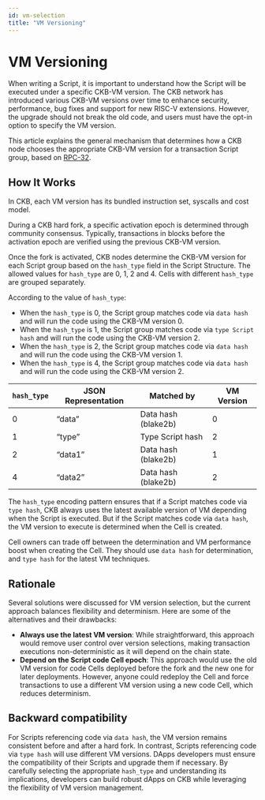 ```yaml
---
id: vm-selection
title: "VM Versioning"
---
```


# VM Versioning

When writing a Script, it is important to understand how the Script will be executed under a specific CKB-VM version. The CKB network has introduced various CKB-VM versions over time to enhance security, performance, bug fixes and support for new RISC-V extensions. However, the upgrade should not break the old code, and users must have the opt-in option to specify the VM version.

This article explains the general mechanism that determines how a CKB node chooses the appropriate CKB-VM version for a transaction Script group, based on [RPC-32](https://github.com/nervosnetwork/rfcs/blob/master/rfcs/0032-ckb-vm-version-selection/0032-ckb-vm-version-selection.md).

## How It Works

In CKB, each VM version has its bundled instruction set, syscalls and cost model.

During a CKB hard fork, a specific activation epoch is determined through community consensus. Typically, transactions in blocks before the activation epoch are verified using the previous CKB-VM version.

Once the fork is activated, CKB nodes determine the CKB-VM version for each Script group based on the `hash_type` field in the Script Structure. The allowed values for `hash_type` are 0, 1, 2 and 4. Cells with different `hash_type` are grouped separately.

According to the value of `hash_type`:

- When the `hash_type` is 0, the Script group matches code via `data hash` and will run the code using the CKB-VM version 0.
- When the `hash_type` is 1, the Script group matches code via `type Script hash` and will run the code using the CKB-VM version 2.
- When the `hash_type` is 2, the Script group matches code via `data hash` and will run the code using the CKB-VM version 1.
- When the `hash_type` is 4, the Script group matches code via `data hash` and will run the code using the CKB-VM version 2.

| `hash_type` | JSON Representation | Matched by          | VM Version |
| ----------- | ------------------- | ------------------- | ---------- |
| 0           | “data”              | Data hash (blake2b) | 0          |
| 1           | “type”              | Type Script hash    | 2          |
| 2           | “data1”             | Data hash (blake2b) | 1          |
| 4           | “data2”             | Data hash (blake2b) | 2          |

The `hash_type` encoding pattern ensures that if a Script matches code via `type hash`, CKB always uses the latest available version of VM depending when the Script is executed. But if the Script matches code via `data hash`, the VM version to execute is determined when the Cell is created.

Cell owners can trade off between the determination and VM performance boost when creating the Cell. They should use `data hash` for determination, and `type hash` for the latest VM techniques.

## Rationale

Several solutions were discussed for VM version selection, but the current approach balances flexibility and determinism. Here are some of the alternatives and their drawbacks:

- **Always use the latest VM version**: While straightforward, this approach would remove user control over version selections, making transaction executions non-deterministic as it will depend on the chain state.
- **Depend on the Script code Cell epoch**: This approach would use the old VM version for code Cells deployed before the fork and the new one for later deployments. However, anyone could redeploy the Cell and force transactions to use a different VM version using a new code Cell, which reduces determinism.

## Backward compatibility

For Scripts referencing code via `data hash`, the VM version remains consistent before and after a hard fork. In contrast, Scripts referencing code via `type hash` will use different VM versions.
DApps developers must ensure the compatibility of their Scripts and upgrade them if necessary. By carefully selecting the appropriate `hash_type` and understanding its implications, developers can build robust dApps on CKB while leveraging the flexibility of VM version management.
